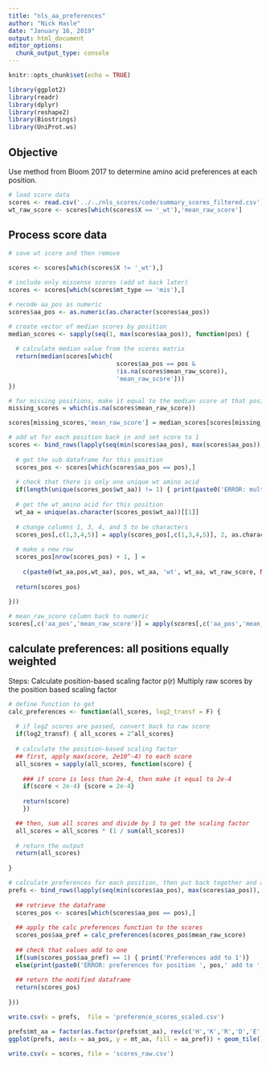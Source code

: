 ---
title: "nls_aa_preferences"
author: "Nick Hasle"
date: "January 16, 2019"
output: html_document
editor_options: 
  chunk_output_type: console
---

```{r setup, include=FALSE}
knitr::opts_chunk$set(echo = TRUE)
```

```{r load packages}
library(ggplot2) 
library(readr)
library(dplyr)
library(reshape2)
library(Biostrings)
library(UniProt.ws)


```


## Objective
Use method from Bloom 2017 to determine amino acid preferences at each position.

```{r load score data}
# load score data
scores <- read.csv('../../nls_scores/code/summary_scores_filtered.csv')
wt_raw_score <- scores[which(scores$X == '_wt'),'mean_raw_score']

```

## Process score data

```{r process score data}
# save wt score and then remove

scores <- scores[which(scores$X != '_wt'),]

# include only missense scores (add wt back later)
scores <- scores[which(scores$mt_type == 'mis'),]

# recode aa_pos as numeric
scores$aa_pos <- as.numeric(as.character(scores$aa_pos))

# create vector of median scores by position
median_scores <- sapply(seq(1, max(scores$aa_pos)), function(pos) {
  
  # calculate median value from the scores matrix
  return(median(scores[which(
                              scores$aa_pos == pos &
                              !is.na(scores$mean_raw_score)),
                              'mean_raw_score']))
})

# for missing positions, make it equal to the median score at that position
missing_scores = which(is.na(scores$mean_raw_score))

scores[missing_scores,'mean_raw_score'] = median_scores[scores[missing_scores, 'aa_pos']]

# add wt for each position back in and set score to 1
scores <- bind_rows(lapply(seq(min(scores$aa_pos), max(scores$aa_pos)), function(pos) {
  
  # get the sub dataframe for this position
  scores_pos <- scores[which(scores$aa_pos == pos),]
  
  # check that there is only one unique wt amino acid
  if(length(unique(scores_pos$wt_aa)) != 1) { print(paste0('ERROR: multiple possible WT amino acids for position ', pos))}
  
  # get the wt_amino acid for this position
  wt_aa = unique(as.character(scores_pos$wt_aa))[[1]]
  
  # change columns 1, 3, 4, and 5 to be characters
  scores_pos[,c(1,3,4,5)] = apply(scores_pos[,c(1,3,4,5)], 2, as.character)
  
  # make a new row
  scores_pos[nrow(scores_pos) + 1, ] = 
    
    c(paste0(wt_aa,pos,wt_aa), pos, wt_aa, 'wt', wt_aa, wt_raw_score, NA, 1, NA)
  
  return(scores_pos)
  
}))

# mean_raw_score column back to numeric
scores[,c('aa_pos','mean_raw_score')] = apply(scores[,c('aa_pos','mean_raw_score')], 2, as.numeric)

```

## calculate preferences: all positions equally weighted
Steps:
  Calculate position-based scaling factor p(r)
  Multiply raw scores by the position based scaling factor

```{r}
# define function to get 
calc_preferences <- function(all_scores, log2_transf = F) {
  
  # if log2 scores are passed, convert back to raw score
  if(log2_transf) { all_scores = 2^all_scores}
  
  # calculate the position-based scaling factor
  ## first, apply max(score, 2e10^-4) to each score
  all_scores = sapply(all_scores, function(score) {
    
    ### if score is less than 2e-4, then make it equal to 2e-4
    if(score < 2e-4) {score = 2e-4}
    
    return(score)
    })

  ## then, sum all scores and divide by 1 to get the scaling factor
  all_scores = all_scores * (1 / sum(all_scores))
  
  # return the output
  return(all_scores)
  
}

# calculate preferences for each position, then put back together and append to the scores dataframe
prefs <- bind_rows(lapply(seq(min(scores$aa_pos), max(scores$aa_pos)), function(pos) {
  
  ## retrieve the dataframe 
  scores_pos <- scores[which(scores$aa_pos == pos),]
  
  ## apply the calc preferences function to the scores
  scores_pos$aa_pref = calc_preferences(scores_pos$mean_raw_score)
  
  ## check that values add to one
  if(sum(scores_pos$aa_pref) == 1) { print('Preferences add to 1')}
  else(print(paste0('ERROR: preferences for position ', pos,' add to ', sum(scores_pos$aa_Pref))))
  
  ## return the modified dataframe
  return(scores_pos)
  
}))

write.csv(x = prefs,  file = 'preference_scores_scaled.csv')

prefs$mt_aa = factor(as.factor(prefs$mt_aa), rev(c('H','K','R','D','E','C','M','N','Q','S','T','A','G','I','L','P','V','F','W','Y')))
ggplot(prefs, aes(x = aa_pos, y = mt_aa, fill = aa_pref)) + geom_tile() + scale_fill_viridis_c()

write.csv(x = scores, file = 'scores_raw.csv')

```

